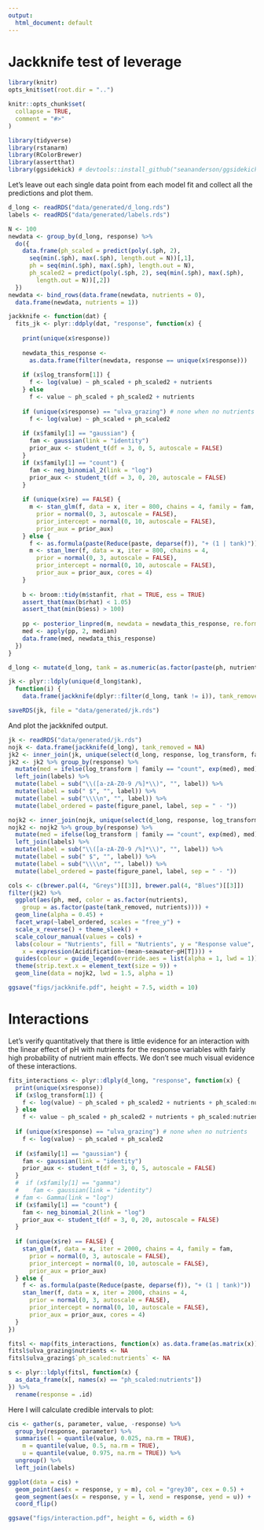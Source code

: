 ```yaml
---
output:
  html_document: default
---
```


# Jackknife test of leverage 

```r
library(knitr)
opts_knit$set(root.dir = "..") 
```

```r
knitr::opts_chunk$set(
  collapse = TRUE,
  comment = "#>"
)
```

```r
library(tidyverse)
library(rstanarm)
library(RColorBrewer)
library(assertthat)
library(ggsidekick) # devtools::install_github("seananderson/ggsidekick")
```

Let's leave out each single data point from each model fit and collect all the predictions and plot them. 

```r
d_long <- readRDS("data/generated/d_long.rds")
labels <- readRDS("data/generated/labels.rds")
```


```r
N <- 100
newdata <- group_by(d_long, response) %>%
  do({
    data.frame(ph_scaled = predict(poly(.$ph, 2), 
      seq(min(.$ph), max(.$ph), length.out = N))[,1],
      ph = seq(min(.$ph), max(.$ph), length.out = N),
      ph_scaled2 = predict(poly(.$ph, 2), seq(min(.$ph), max(.$ph), 
        length.out = N))[,2])
  })
newdata <- bind_rows(data.frame(newdata, nutrients = 0), 
  data.frame(newdata, nutrients = 1))

jackknife <- function(dat) {
  fits_jk <- plyr::ddply(dat, "response", function(x) {
    
    print(unique(x$response))
    
    newdata_this_response <- 
      as.data.frame(filter(newdata, response == unique(x$response)))
    
    if (x$log_transform[1]) {
      f <- log(value) ~ ph_scaled + ph_scaled2 + nutrients
    } else
      f <- value ~ ph_scaled + ph_scaled2 + nutrients
    
    if (unique(x$response) == "ulva_grazing") # none when no nutrients
      f <- log(value) ~ ph_scaled + ph_scaled2
    
    if (x$family[1] == "gaussian") {
      fam <- gaussian(link = "identity")
      prior_aux <- student_t(df = 3, 0, 5, autoscale = FALSE)
    }
    if (x$family[1] == "count") {
      fam <- neg_binomial_2(link = "log")
      prior_aux <- student_t(df = 3, 0, 20, autoscale = FALSE)
    }
    
    if (unique(x$re) == FALSE) {
      m <- stan_glm(f, data = x, iter = 800, chains = 4, family = fam,
        prior = normal(0, 3, autoscale = FALSE),
        prior_intercept = normal(0, 10, autoscale = FALSE),
        prior_aux = prior_aux)
    } else {
      f <- as.formula(paste(Reduce(paste, deparse(f)), "+ (1 | tank)"))
      m <- stan_lmer(f, data = x, iter = 800, chains = 4,
        prior = normal(0, 3, autoscale = FALSE),
        prior_intercept = normal(0, 10, autoscale = FALSE),
        prior_aux = prior_aux, cores = 4)
    }
    
    b <- broom::tidy(m$stanfit, rhat = TRUE, ess = TRUE)
    assert_that(max(b$rhat) < 1.05)
    assert_that(min(b$ess) > 100)
    
    pp <- posterior_linpred(m, newdata = newdata_this_response, re.form = NA)
    med <- apply(pp, 2, median)
    data.frame(med, newdata_this_response)
  })
}

d_long <- mutate(d_long, tank = as.numeric(as.factor(paste(ph, nutrients))))

jk <- plyr::ldply(unique(d_long$tank), 
  function(i) {
    data.frame(jackknife(dplyr::filter(d_long, tank != i)), tank_removed = i)})

saveRDS(jk, file = "data/generated/jk.rds")
```

And plot the jackknifed output. 

```r
jk <- readRDS("data/generated/jk.rds")
nojk <- data.frame(jackknife(d_long), tank_removed = NA)
jk2 <- inner_join(jk, unique(select(d_long, response, log_transform, family)))
jk2 <- jk2 %>% group_by(response) %>%
  mutate(med = ifelse(log_transform | family == "count", exp(med), med)) %>%
  left_join(labels) %>% 
  mutate(label = sub("\\([a-zA-Z0-9 /%]*\\)", "", label)) %>% 
  mutate(label = sub(" $", "", label)) %>% 
  mutate(label = sub("\\\\n", "", label)) %>% 
  mutate(label_ordered = paste(figure_panel, label, sep = " - "))

nojk2 <- inner_join(nojk, unique(select(d_long, response, log_transform, family)))
nojk2 <- nojk2 %>% group_by(response) %>%
  mutate(med = ifelse(log_transform | family == "count", exp(med), med)) %>%
  left_join(labels) %>% 
  mutate(label = sub("\\([a-zA-Z0-9 /%]*\\)", "", label)) %>% 
  mutate(label = sub(" $", "", label)) %>% 
  mutate(label = sub("\\\\n", "", label)) %>% 
  mutate(label_ordered = paste(figure_panel, label, sep = " - "))

cols <- c(brewer.pal(4, "Greys")[[3]], brewer.pal(4, "Blues")[[3]])
filter(jk2) %>% 
  ggplot(aes(ph, med, color = as.factor(nutrients), 
    group = as.factor(paste(tank_removed, nutrients)))) +
  geom_line(alpha = 0.45) +
  facet_wrap(~label_ordered, scales = "free_y") +
  scale_x_reverse() + theme_sleek() +
  scale_colour_manual(values = cols) +
  labs(colour = "Nutrients", fill = "Nutrients", y = "Response value", 
    x = expression(Acidification~(mean~seawater~pH[T]))) +
  guides(colour = guide_legend(override.aes = list(alpha = 1, lwd = 1))) +
  theme(strip.text.x = element_text(size = 9)) +
  geom_line(data = nojk2, lwd = 1.5, alpha = 1)

ggsave("figs/jackknife.pdf", height = 7.5, width = 10)
```

# Interactions 

Let's verify quantitatively that there is little evidence for an interaction with the linear effect of pH with nutrients for the response variables with fairly high probability of nutrient main effects. We don't see much visual evidence of these interactions. 

```r
fits_interactions <- plyr::dlply(d_long, "response", function(x) {
  print(unique(x$response))
  if (x$log_transform[1]) {
    f <- log(value) ~ ph_scaled + ph_scaled2 + nutrients + ph_scaled:nutrients
  } else
    f <- value ~ ph_scaled + ph_scaled2 + nutrients + ph_scaled:nutrients
  
  if (unique(x$response) == "ulva_grazing") # none when no nutrients
    f <- log(value) ~ ph_scaled + ph_scaled2
  
  if (x$family[1] == "gaussian") {
    fam <- gaussian(link = "identity")
    prior_aux <- student_t(df = 3, 0, 5, autoscale = FALSE)
  }
  #  if (x$family[1] == "gamma")
  #    fam <- gaussian(link = "identity")
  # fam <- Gamma(link = "log")
  if (x$family[1] == "count") {
    fam <- neg_binomial_2(link = "log")
    prior_aux <- student_t(df = 3, 0, 20, autoscale = FALSE)
  }
  
  if (unique(x$re) == FALSE) {
    stan_glm(f, data = x, iter = 2000, chains = 4, family = fam,
      prior = normal(0, 3, autoscale = FALSE),
      prior_intercept = normal(0, 10, autoscale = FALSE),
      prior_aux = prior_aux)
  } else {
    f <- as.formula(paste(Reduce(paste, deparse(f)), "+ (1 | tank)"))
    stan_lmer(f, data = x, iter = 2000, chains = 4,
      prior = normal(0, 3, autoscale = FALSE),
      prior_intercept = normal(0, 10, autoscale = FALSE),
      prior_aux = prior_aux, cores = 4)
  }
})

fitsl <- map(fits_interactions, function(x) as.data.frame(as.matrix(x)))
fitsl$ulva_grazing$nutrients <- NA
fitsl$ulva_grazing$`ph_scaled:nutrients` <- NA

s <- plyr::ldply(fitsl, function(x) {
  as_data_frame(x[, names(x) == "ph_scaled:nutrients"])
}) %>%
  rename(response = .id)
```

Here I will calculate credible intervals to plot:

```r
cis <- gather(s, parameter, value, -response) %>% 
  group_by(response, parameter) %>% 
  summarise(l = quantile(value, 0.025, na.rm = TRUE),
    m = quantile(value, 0.5, na.rm = TRUE),
    u = quantile(value, 0.975, na.rm = TRUE)) %>% 
  ungroup() %>% 
  left_join(labels)

ggplot(data = cis) +
  geom_point(aes(x = response, y = m), col = "grey30", cex = 0.5) +
  geom_segment(aes(x = response, y = l, xend = response, yend = u)) +
  coord_flip()

ggsave("figs/interaction.pdf", height = 6, width = 6)
```


